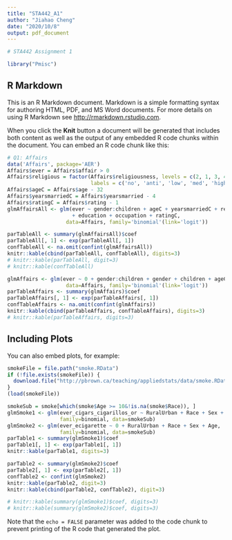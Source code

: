 ```yaml
---
title: "STA442_A1"
author: "Jiahao Cheng"
date: "2020/10/8"
output: pdf_document
---
```


```r
# STA442 Assignment 1

library("Pmisc")
```

## R Markdown

This is an R Markdown document. Markdown is a simple formatting syntax for authoring HTML, PDF, and MS Word documents. For more details on using R Markdown see <http://rmarkdown.rstudio.com>.

When you click the **Knit** button a document will be generated that includes both content as well as the output of any embedded R code chunks within the document. You can embed an R code chunk like this:

```r
# Q1: Affairs
data('Affairs', package='AER')
Affairs$ever = Affairs$affair > 0
Affairs$religious = factor(Affairs$religiousness, levels = c(2, 1, 3, 4, 5), 
                           labels = c('no', 'anti', 'low', 'med', 'high'))
Affairs$ageC = Affairs$age - 32
Affairs$yearsmarriedC = Affairs$yearsmarried - 4
Affairs$ratingC = Affairs$rating - 1
glmAffairsAll <- glm(ever ~ gender:children + ageC + yearsmarriedC + religious 
                     + education + occupation + ratingC,
                   data=Affairs, family='binomial'(link='logit'))

parTableAll <- summary(glmAffairsAll)$coef
parTableAll[, 1] <- exp(parTableAll[, 1])
confTableAll <- na.omit(confint(glmAffairsAll))
knitr::kable(cbind(parTableAll, confTableAll), digits=3)
# knitr::kable(parTableAll, digit=3)
# knitr::kable(confTableAll)

glmAffairs <- glm(ever ~ 0 + gender:children + gender + children + ageC + yearsmarriedC + religious ,
                   data=Affairs, family='binomial'(link='logit'))
parTableAffairs <- summary(glmAffairs)$coef
parTableAffairs[, 1] <- exp(parTableAffairs[, 1])
confTableAffairs <- na.omit(confint(glmAffairs))
knitr::kable(cbind(parTableAffairs, confTableAffairs), digits=3)
# knitr::kable(parTableAffairs, digits=3)

```

## Including Plots

You can also embed plots, for example:

```r
smokeFile = file.path("smoke.RData")
if (!file.exists(smokeFile)) {
  download.file("http://pbrown.ca/teaching/appliedstats/data/smoke.RData", smokeFile)
}
(load(smokeFile))

smokeSub = smoke[which(smoke$Age >= 10&!is.na(smoke$Race)), ]
glmSmoke1 <- glm(ever_cigars_cigarillos_or ~ RuralUrban + Race + Sex + Age,
                 family=binomial, data=smokeSub)
glmSmoke2 <- glm(ever_ecigarette ~ 0 + RuralUrban + Race + Sex + Age, 
                 family=binomial, data=smokeSub)
parTable1 <- summary(glmSmoke1)$coef
parTable1[, 1] <- exp(parTable1[, 1])
knitr::kable(parTable1, digits=3)

parTable2 <- summary(glmSmoke2)$coef
parTable2[, 1] <- exp(parTable2[, 1])
confTable2 <- confint(glmSmoke2)
knitr::kable(parTable2, digit=3)
knitr::kable(cbind(parTable2, confTable2), digit=3)

# knitr::kable(summary(glmSmoke1)$coef, digits=3)
# knitr::kable(summary(glmSmoke2)$coef, digits=3)
```

Note that the `echo = FALSE` parameter was added to the code chunk to prevent printing of the R code that generated the plot.
